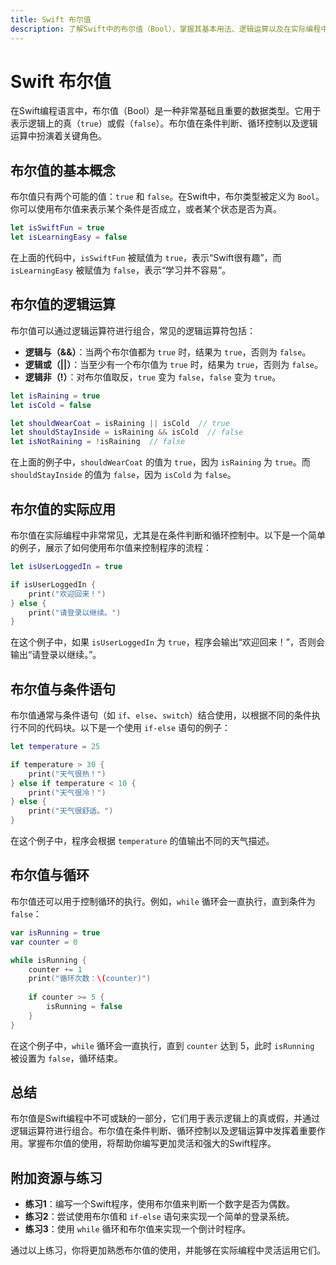 ```yaml
---
title: Swift 布尔值
description: 了解Swift中的布尔值（Bool），掌握其基本用法、逻辑运算以及在实际编程中的应用。
---
```


# Swift 布尔值

在Swift编程语言中，布尔值（Bool）是一种非常基础且重要的数据类型。它用于表示逻辑上的真（`true`）或假（`false`）。布尔值在条件判断、循环控制以及逻辑运算中扮演着关键角色。

## 布尔值的基本概念

布尔值只有两个可能的值：`true` 和 `false`。在Swift中，布尔类型被定义为 `Bool`。你可以使用布尔值来表示某个条件是否成立，或者某个状态是否为真。

```swift
let isSwiftFun = true
let isLearningEasy = false
```

在上面的代码中，`isSwiftFun` 被赋值为 `true`，表示“Swift很有趣”，而 `isLearningEasy` 被赋值为 `false`，表示“学习并不容易”。

## 布尔值的逻辑运算

布尔值可以通过逻辑运算符进行组合，常见的逻辑运算符包括：

- **逻辑与（&&）**：当两个布尔值都为 `true` 时，结果为 `true`，否则为 `false`。
- **逻辑或（||）**：当至少有一个布尔值为 `true` 时，结果为 `true`，否则为 `false`。
- **逻辑非（!）**：对布尔值取反，`true` 变为 `false`，`false` 变为 `true`。

```swift
let isRaining = true
let isCold = false

let shouldWearCoat = isRaining || isCold  // true
let shouldStayInside = isRaining && isCold  // false
let isNotRaining = !isRaining  // false
```

在上面的例子中，`shouldWearCoat` 的值为 `true`，因为 `isRaining` 为 `true`。而 `shouldStayInside` 的值为 `false`，因为 `isCold` 为 `false`。

## 布尔值的实际应用

布尔值在实际编程中非常常见，尤其是在条件判断和循环控制中。以下是一个简单的例子，展示了如何使用布尔值来控制程序的流程：

```swift
let isUserLoggedIn = true

if isUserLoggedIn {
    print("欢迎回来！")
} else {
    print("请登录以继续。")
}
```

在这个例子中，如果 `isUserLoggedIn` 为 `true`，程序会输出“欢迎回来！”，否则会输出“请登录以继续。”。

## 布尔值与条件语句

布尔值通常与条件语句（如 `if`、`else`、`switch`）结合使用，以根据不同的条件执行不同的代码块。以下是一个使用 `if-else` 语句的例子：

```swift
let temperature = 25

if temperature > 30 {
    print("天气很热！")
} else if temperature < 10 {
    print("天气很冷！")
} else {
    print("天气很舒适。")
}
```

在这个例子中，程序会根据 `temperature` 的值输出不同的天气描述。

## 布尔值与循环

布尔值还可以用于控制循环的执行。例如，`while` 循环会一直执行，直到条件为 `false`：

```swift
var isRunning = true
var counter = 0

while isRunning {
    counter += 1
    print("循环次数：\(counter)")
    
    if counter >= 5 {
        isRunning = false
    }
}
```

在这个例子中，`while` 循环会一直执行，直到 `counter` 达到 5，此时 `isRunning` 被设置为 `false`，循环结束。

## 总结

布尔值是Swift编程中不可或缺的一部分，它们用于表示逻辑上的真或假，并通过逻辑运算符进行组合。布尔值在条件判断、循环控制以及逻辑运算中发挥着重要作用。掌握布尔值的使用，将帮助你编写更加灵活和强大的Swift程序。

## 附加资源与练习

- **练习1**：编写一个Swift程序，使用布尔值来判断一个数字是否为偶数。
- **练习2**：尝试使用布尔值和 `if-else` 语句来实现一个简单的登录系统。
- **练习3**：使用 `while` 循环和布尔值来实现一个倒计时程序。

通过以上练习，你将更加熟悉布尔值的使用，并能够在实际编程中灵活运用它们。